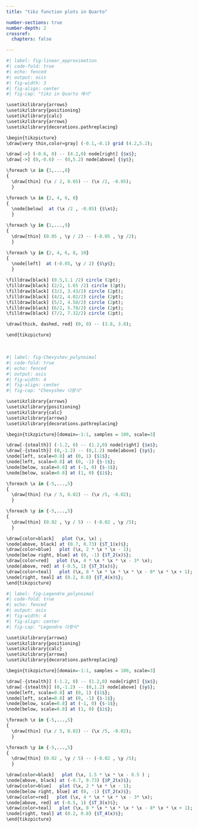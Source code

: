 ```yaml
---
title: "tikz function plots in Quarto"

number-sections: true
number-depth: 2
crossref:
  chapters: false

---
```




```r
#| label: fig-linear_approximation
#| code-fold: true
#| echo: fenced
#| output: asis
#| fig-width: 3
#| fig-align: center
#| fig-cap: "tikz in Quarto 예시"

\usetikzlibrary{arrows}
\usetikzlibrary{positioning}
\usetikzlibrary{calc}
\usetikzlibrary{arrows}
\usetikzlibrary{decorations.pathreplacing}

\begin{tikzpicture}
\draw[very thin,color=gray] (-0.1,-0.1) grid (4.2,5.2);

\draw[->] (-0.6, 0) -- (4.2,0) node[right] {$x$};
\draw[->] (0,-0.6) -- (0,5.2) node[above] {$y$};

\foreach \x in {1,...,8}
{
  \draw[thin] (\x / 2, 0.05) -- (\x /2, -0.05);
  }

\foreach \x in {2, 4, 6, 8}
{
  \node[below]  at (\x /2 , -0.05) {$\x$};
  }

\foreach \y in {1,...,9}
{
  \draw[thin] (0.05 , \y / 2) -- (-0.05 , \y /2);
  }

\foreach \y in {2, 4, 6, 8, 10}
{
  \node[left]  at (-0.05, \y / 2) {$\y$};
  }

\filldraw[black] (0.5,1.1 /2) circle (2pt);
\filldraw[black] (2/2, 1.65 /2) circle (2pt);
\filldraw[black] (3/2, 3.43/2) circle (2pt);
\filldraw[black] (4/2, 4.02/2) circle (2pt);
\filldraw[black] (5/2, 4.58/2) circle (2pt);
\filldraw[black] (6/2, 5.78/2) circle (2pt);
\filldraw[black] (7/2, 7.32/2) circle (2pt);

\draw[thick, dashed, red] (0, 0) -- (3.8, 3.8);

\end{tikzpicture}
```

</br>

```r
#| label: fig-Chevyshev_polynoimal
#| code-fold: true
#| echo: fenced
#| output: asis
#| fig-width: 4
#| fig-align: center
#| fig-cap: "Chevyshev 다항식"

\usetikzlibrary{arrows}
\usetikzlibrary{positioning}
\usetikzlibrary{calc}
\usetikzlibrary{arrows}
\usetikzlibrary{decorations.pathreplacing}

\begin{tikzpicture}[domain=-1:1, samples = 100, scale=3]

\draw[-{stealth}] (-1.2, 0) -- (1.2,0) node[right] {$x$};
\draw[-{stealth}] (0,-1.2) -- (0,1.2) node[above] {$y$};
\node[left, scale=0.8] at (0, 1) {$1$};
\node[left, scale=0.8] at (0, -1) {$-1$};
\node[below, scale=0.8] at (-1, 0) {$-1$};
\node[below, scale=0.8] at (1, 0) {$1$};

\foreach \x in {-5,...,5}
{
  \draw[thin] (\x / 5, 0.02) -- (\x /5, -0.02);
  }

\foreach \y in {-5,...,5}
{
  \draw[thin] (0.02 , \y / 5) -- (-0.02 , \y /5);
  }

\draw[color=black]   plot (\x, \x) ;
\node[above, black] at (0.7, 0.73) {$T_1(x)$};
\draw[color=blue]   plot (\x, 2 * \x * \x - 1);
\node[below right, blue] at (0, -1) {$T_2(x)$};
\draw[color=red]   plot (\x, 4 * \x * \x * \x - 3* \x);
\node[above, red] at (-0.5, 1) {$T_3(x)$};
\draw[color=teal]   plot (\x, 8 * \x * \x * \x * \x - 8* \x * \x + 1);
\node[right, teal] at (0.2, 0.8) {$T_4(x)$};
\end{tikzpicture}
```


```r
#| label: fig-Legendre_polynoimal
#| code-fold: true
#| echo: fenced
#| output: asis
#| fig-width: 4
#| fig-align: center
#| fig-cap: "Legendre 다항식"

\usetikzlibrary{arrows}
\usetikzlibrary{positioning}
\usetikzlibrary{calc}
\usetikzlibrary{arrows}
\usetikzlibrary{decorations.pathreplacing}

\begin{tikzpicture}[domain=-1:1, samples = 100, scale=3]

\draw[-{stealth}] (-1.2, 0) -- (1.2,0) node[right] {$x$};
\draw[-{stealth}] (0,-1.2) -- (0,1.2) node[above] {$y$};
\node[left, scale=0.8] at (0, 1) {$1$};
\node[left, scale=0.8] at (0, -1) {$-1$};
\node[below, scale=0.8] at (-1, 0) {$-1$};
\node[below, scale=0.8] at (1, 0) {$1$};

\foreach \x in {-5,...,5}
{
  \draw[thin] (\x / 5, 0.02) -- (\x /5, -0.02);
  }

\foreach \y in {-5,...,5}
{
  \draw[thin] (0.02 , \y / 5) -- (-0.02 , \y /5);
  }

\draw[color=black]   plot (\x, 1.5 * \x * \x - 0.5 ) ;
\node[above, black] at (-0.7, 0.73) {$P_2(x)$};
\draw[color=blue]   plot (\x, 2 * \x * \x - 1);
\node[below right, blue] at (0, -1) {$T_2(x)$};
\draw[color=red]   plot (\x, 4 * \x * \x * \x - 3* \x);
\node[above, red] at (-0.5, 1) {$T_3(x)$};
\draw[color=teal]   plot (\x, 8 * \x * \x * \x * \x - 8* \x * \x + 1);
\node[right, teal] at (0.2, 0.8) {$T_4(x)$};
\end{tikzpicture}
```
